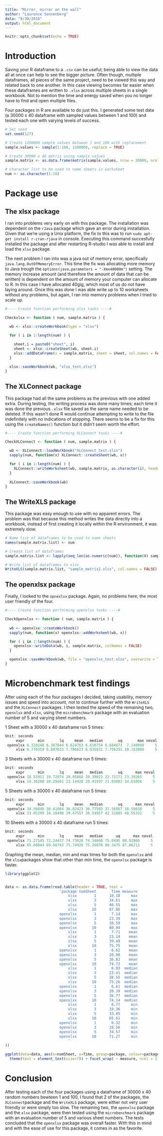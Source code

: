 ```yaml
---
title: "Mirror, mirror on the wall"
author: "Laurence Sonnenberg"
data: "8/30/2016"
output: html_document
---
```


```r
knitr::opts_chunk$set(echo = TRUE)
```

# Introduction

Saving your R dataframe to a `.csv` can be useful; being able to view the data all at once can help to see the bigger picture. Often though, multiple dataframes, all pieces of the same project, need to be viewed this way and related back to one another. In this case viewing becomes far easier when these dataframes are written to `.xlsx` across multiple sheets in a single workbook. Not to mention the time and energy saved when you no longer have to find and open multiple files.

Four packages in R are available to do just this. I generated some test data (a 30000 x 40 dataframe with sampled values between 1 and 100) and tested each one with varying levels of success. 

```r
# Set seed
set.seed(127)

# Create 1200000 sample values between 1 and 100 with replacement
sample.values <- sample(1:100, 1200000, replace = TRUE) 

# Create 30000 x 40 matrix using sample values
sample.matrix <- as.data.frame(matrix(sample.values, nrow = 30000, ncol = 40))

# Character list to be used to name sheets in worksheet
num <- as.character(1:10)
```

# Package use

## The xlsx package

I ran into problems very early on with this package. The installation was dependent on the `rJava` package which gave an error during installation. Given that we're using a Unix platform, the fix to this was to run `sudo apt-get install r-cran-rjava` in console. Executing this command succesfully installed the package and after restarting R-studio I was able to install and load the `xlsx` package.

The next problem I ran into was a java out of memory error, specifically `java.lang.OutOfMemoryError`. This time the fix was allocating more memory to Java trough the `options(java.parameters = "-Xmx40000m")` setting. The memory increase amount (and therefore the amount of data that can be written) is dependent on the amount of memory your computer can allocate to R. In this case I have allocated 40gig, which most of us do not have laying around. Once this was done I was able write up to 10 worksheets without any problems, but again, I ran into memory problems when I tried to scale up. 

```r
#---- Create function performing xlsx tasks ----#

Checkxlsx <- function ( num, sample.matrix ) {

  wb <- xlsx::createWorkbook(type = "xlsx")

  for ( i in 1:length(num) ) {
  
    sheet.i = paste0("sheet", i)
    sheet <- xlsx::createSheet(wb, sheet.i)
    xlsx::addDataFrame(x = sample.matrix, sheet = sheet, col.names = FALSE, row.names = FALSE) 
  }

  xlsx::saveWorkbook(wb, "xlsx_test.xlsx")
}
```

## The XLConnect package

This package had all the same problems as the previous with one added extra. During testing, the writing process was done many times; each time it was done the previous `.xlsx` file saved as the same name needed to be deleted. If this wasn't done R would continue attempting to write to the file indefinitely with no indications of stopping. There seems to be a fix for this using the `createNames()` function but it didn't seem worth the effort.

```r
#---- Create function performing XLConnect tasks ----# 

CheckXLConnect <- function ( num, sample.matrix ) {

  wb <- XLConnect::loadWorkbook("XLConnect_test.xlsx")
  sapply(num, function(x) XLConnect::createSheet(wb, x))

  for ( i in 1:length(num) ) {
    XLConnect::writeWorksheet(wb, sample.matrix, as.character(i), header = FALSE)
  }
  
  XLConnect::saveWorkbook(wb)
}
```

## The WriteXLS package

This package was easy enough to use with no apparent errors. The problem was that because this method writes the data directly into a workbook, instead of first creating it locally within the R environment, it was extremely slow.

```r
# Name list of dataframes to be used to name sheets
names(sample.matrix.list) <- num

# Create list of dataframes
sample.matrix.list <- lapply(seq_len(as.numeric(num)), function(X) sample.matrix)

# Write list of dataframes to xlsx
WriteXLS(sample.matrix.list, "sample_matrix2.xlsx", col.names = FALSE)
```

## The openxlsx package

Finally, I looked to the `opnexlsx` package. Again, no problems here; the most user friendly of the four.

```r
#---- Create function performing openxlsx tasks ----#

CheckOpenxlsx <- function ( num, sample.matrix ) {
    
  wb <- openxlsx::createWorkbook()
  sapply(num, function(x) openxlsx::addWorksheet(wb, x))

  for ( i in 1:length(num) ) {
    openxlsx::writeData(wb, i, sample.matrix, colNames = FALSE)
  }

  openxlsx::saveWorkbook(wb, file = "openxlsx_test.xlsx", overwrite = TRUE)
}
```

# Microbenchmark test findings

After using each of the four packages I decided, taking usability, memory issues and speed into account, not to continue further with the `WriteXLS` and the `XLConnect` packages. I then tested the speed of the remaining two, `openxlsx` and `xlsx`, using the `microbenchmark` package with an evaluation number of 5 and varying sheet numbers.

1 Sheet with a 30000 x 40 dataframe run 5 times:

```r
Unit: seconds
     expr      min       lq     mean   median       uq       max neval
 openxlsx 6.320148 6.367044 6.624763 6.610754 6.684871  7.140998     5
     xlsx 6.770359 6.887633 7.706623 6.935831 7.756291 10.183000     5
```

3 Sheets with a 30000 x 40 dataframe run 5 times:

```r
Unit: seconds
     expr      min       lq     mean   median       uq      max neval
 openxlsx 18.55911 19.72974 20.95868 20.39022 22.72171 23.39265     5
     xlsx 19.36208 20.29261 23.14420 20.41937 21.03601 34.61094     5
```

5 Sheets with a 30000 x 40 dataframe run 5 times:

```r
Unit: seconds
     expr      min       lq     mean   median       uq      max neval
 openxlsx 34.56846 36.61864 36.82423 36.77503 37.56867 38.59038     5
     xlsx 33.85199 34.10490 39.47557 38.54957 42.31805 48.55332     5
```

10 Sheets with a 30000 x 40 dataframe run 5 times:

```r
Unit: seconds
     expr      min       lq     mean   median      uq      max neval
 openxlsx 71.27145 72.24437 74.73020 74.14608 75.0495 80.93960     5
     xlsx 65.60844 69.66743 75.74926 75.26078 80.3475 87.86212     5
```


Graphing the mean, median, min and max times for both the `openxlsx` and the `xlsx`packages show that other than min time, the `openxlsx` package is faster.

```r
library(ggplot2)


data <- as.data.frame(read.table(header = TRUE, text = 
                         'package numSheet       Time measure
                             xlsx        1      10.18     max
                             xlsx        3      34.61     max
                             xlsx        5      48.55     max
                             xlsx       10      87.86     max
                         openxlsx        1       7.14     max
                         openxlsx        3      23.39     max
                         openxlsx        5      38.59     max
                         openxlsx       10      80.94     max
                             xlsx        1       7.71    mean
                             xlsx        3      23.14    mean
                             xlsx        5      39.48    mean
                             xlsx       10      75.75    mean
                         openxlsx        1       6.62    mean
                         openxlsx        3      20.96    mean
                         openxlsx        5      36.82    mean
                         openxlsx       10      74.73    mean
                             xlsx        1       6.93  median
                             xlsx        3      23.41  median
                             xlsx        5      38.55  median
                             xlsx       10      75.26  median
                         openxlsx        1       6.61  median
                         openxlsx        3      20.39  median
                         openxlsx        5      36.77  median
                         openxlsx       10      74.14  median
                             xlsx        1       6.77     min
                             xlsx        3      19.36     min
                             xlsx        5      33.85     min
                             xlsx       10      65.61     min
                         openxlsx        1       6.32     min
                         openxlsx        3      18.56     min
                         openxlsx        5      34.57     min
                         openxlsx       10      71.27     min
                             '
))

ggplot(data=data, aes(x=numSheet, y=Time, group=package, colour=package)) + geom_line() + geom_point() + ggtitle("Measures of Time") +
  theme(text = element_text(size=7)) + facet_wrap( ~ measure, ncol = 2)
```

# Conclusion

After testing each of the four packages using a dataframe of 30000 x 40 random numbers bewteen 1 and 100, I found that 2 of the packages, the `XLConnect`package and the `WriteXLS` package, were either not very user friendly or were simply too slow. The remaining two, the `openxlsx` package and the `xlsx` package, were then tested using the `microbenchmark` package with an evaluation number of 5 and various sheet numbers. The tests concluded that the `openxlsx` package was overall faster. With this in mind and with the ease of use for this package, it comes in as the favorite. 
